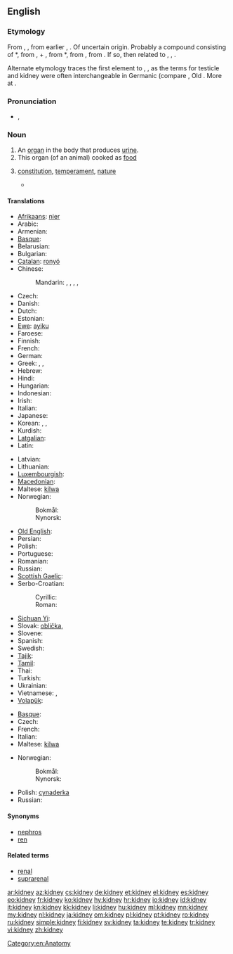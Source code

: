 ==English==
{{wikipedia}}

===Etymology===
From {{etyl|enm}} {{term|kednei|lang=enm}}, {{term|kidenei|||lang=enm}}, from earlier {{term|kidnere|kidnēre|lang=enm}}, {{term|kidenere|kidenēre|kidney|lang=enm}}. Of uncertain origin. Probably a compound consisting of {{etyl|enm|-}} *{{term||kid-, *quid-|belly, womb|lang=enm}}, from {{etyl|ang|-}} {{term|cwiþ|lang=ang}}, {{term|cwiþa||belly, womb, stomach|lang=ang}} + {{etyl|enm}} {{term|nere|nēre|kidney|lang=enm}}, from {{etyl|ang|-}} *{{term||nēore|kidney|lang=ang}}, from {{proto|Germanic|neuran|kidney|lang=en}}, from {{proto|Indo-European|negʷh-r-|kidney|lang=en}}. If so, then related to {{etyl|nl|-}} {{term|nier||kidney|lang=nl}}, {{etyl|de|-}} {{term|Niere||kidney|lang=de}}, {{etyl|da|-}} {{term|nyre||kidney|lang=da}}.

Alternate etymology traces the first element to {{etyl|ang|-}} {{term|ceod|cēod|lang=ang}}, {{term|codd||sack, scrotum|lang=ang}}, as the terms for testicle and kidney were often interchangeable in Germanic (compare {{etyl|goh|-}} {{term|nioro||kidney", also "testicle|lang=goh}}, Old {{etyl|sv|-}} {{term|vigniauri|vig-niauri|testicle|lang=sv}}. More at {{l|en|codpiece}}.

===Pronunciation===
* {{a|UK}} {{IPA|/ˈkɪdni/}}, {{SAMPA|/"kIdni/}}

===Noun===
{{en-noun}}

# An [[organ]] in the body that produces [[urine]].
# This organ (of an animal) cooked as [[food]]
# {{figuratively}} [[constitution]], [[temperament]], [[nature]]
#* {{quote-book|title=A Cooking Egg|author=[[w:T.S. Eliot|T.S. Eliot]]|url=http://www.bartleby.com/199/16.html|year=1920|passage=I shall not want Honour in Heaven<br>&nbsp;&nbsp;For I shall meet Sir Philip Sidney<br>And have talk with Coriolanus<br>&nbsp;&nbsp;And other heroes of that '''kidney'''.}}

====Translations====
{{trans-top|an organ in the body}}
* [[Afrikaans]]: [[nier#Afrikaans|nier]]
* Arabic: {{t-|ar|كلية|f|tr=kúlya}}
* Armenian: {{t-|hy|երիկամ|tr=erikam}}
* [[Basque]]: {{t|eu|giltzurrun}}
* Belarusian: {{t|be|нырка|f|tr=nýrka|sc=Cyrl}}
* Bulgarian: {{t+|bg|бъбрек|m|tr=bǎbrek}}
* [[Catalan]]: [[ronyó]] {{m}}
* Chinese:
*: Mandarin: {{t|cmn|腎臟|sc=Hani}},  {{t|cmn|肾脏|tr=shènzàng|sc=Hani}},  {{t-|cmn|腎|sc=Hani}},  {{t-|cmn|肾|tr=shèn|sc=Hani}}, {{t|zh|腰子|tr=yāozi|sc=Hani}}
* Czech: {{t-|cs|ledvina|f}}
* Danish: {{t-|da|nyre}}
* Dutch: {{t+|nl|nier}}
* Estonian: {{t-|et|neer}}
* [[Ewe]]: [[ayiku]] {{n}}
* Faroese: {{t|fo|nýra|n}}
* Finnish: {{t+|fi|munuainen}}
* French: {{t+|fr|rein|m}}
* German: {{t+|de|Niere|f}}
* Greek: {{t+|el|νεφρό|n|tr=nefró}}, {{t+|el|νεφρός|m|tr=nefrós}}, {{t+|el|νεφρί|n|tr=nefrí}}
* Hebrew: {{t|he|כליה|f|tr=kilya|sc=Hebr}}
* Hindi: {{t|hi|गुर्दा|m|tr=gurdā|sc=Deva}}
* Hungarian: {{t+|hu|vese}}
* Indonesian: {{t+|id|ginjal|xs=Indonesian}}
* Irish: {{t|ga|duán|m}}
* Italian: {{t-|it|rene|m}}
* Japanese: {{t+|ja|腎臓|tr=じんぞう, jinzō}}
* Korean: {{t|ko|콩팥|tr=kongpat|sc=Kore}}, {{t|ko|신장|tr=sinjang|sc=Kore}}, {{t|ko|腎臟|sc=Kore}}
* Kurdish: {{ku-Arab|[[گورچیله‌]]}}
* [[Latgalian]]: {{tø|ltg|eiksts}}
* Latin: {{t+|la|ren|m}}
{{trans-mid}}
* Latvian: {{t|lv|niere}}
* Lithuanian: {{t|lt|inkstas}}
* [[Luxembourgish]]: {{t|lb|Nier|f}}
* [[Macedonian]]: {{t|mk|бубрег|m|tr=búbreg|sc=Cyrl}}
* Maltese: [[kilwa]] {{f}}
* Norwegian:
*: Bokmål: {{t+|no|nyre|m|f}}
*: Nynorsk: {{t-|nn|nyre|f|xs=Norwegian Nynorsk}}
* [[Old English]]: {{t-|ang|ædre|f|alt=ǣdre|xs=Old English}}
* Persian: {{t+|fa|گرده|tr=gorde|xs=Persian}}
* Polish: {{t+|pl|nerka|f}}
* Portuguese: {{t+|pt|rim|m}}
* Romanian: {{t+|ro|rinichi}}
* Russian: {{t+|ru|почка|f|tr=póčka}}
* [[Scottish Gaelic]]: {{t-|gd|dubhag|f|xs=Scottish Gaelic}}
* Serbo-Croatian:
*: Cyrillic: {{t|sh|бубрег|m|sc=Cyrl|xs=Serbo-Croatian}}
*: Roman: {{t|sh|bubreg|m|xs=Serbo-Croatian}}
* [[Sichuan Yi]]: {{tø|ii|ꀑ|tr=o}}
* Slovak: [[oblička]], {{t|sk|oblička|f}}
* Slovene: {{t|sl|ledvica|f}}
* Spanish: {{t+|es|riñón|m}}
* Swedish: {{t+|sv|njure}}
* [[Tajik]]: {{t-|tg|гурда|tr=gurda|sc=Cyrl|xs=Tajik}}
* [[Tamil]]: {{t|ta|சிறுநீரகம்|sc=Taml}}
* Thai: {{t|th|ไต|tr=dtai|sc=Thai}}
* Turkish: {{t+|tr|böbrek}}
* Ukrainian: {{t|uk|нирка|f|tr=nýrka|sc=Cyrl}}
* Vietnamese: {{t|vi|thận}}, {{t|vi|腎}}
* [[Volapük]]: {{t|vo|roin}}
{{trans-bottom}}

{{trans-top|food}}
* [[Basque]]: {{t|eu|giltzurrun}}
* Czech: {{t-|cs|ledvinky|f|p}}
* French: {{t+|fr|rognon|m}}
* Italian: {{t+|it|rognone|m}}
* Maltese: [[kilwa]] {{f}}
{{trans-mid}}
* Norwegian:
*: Bokmål: {{t+|no|nyre|m|f}}
*: Nynorsk: {{t-|nn|nyre|f|xs=Norwegian Nynorsk}}
* Polish: [[cynaderka]] {{f}}
* Russian: {{t+|ru|почки|p|tr=póčki}}
{{trans-bottom}}

====Synonyms====
* [[nephros]]
* [[ren]]

====Related terms====
* [[renal]]
* [[suprarenal]]

[[Category:en:Anatomy]]

[[ar:kidney]]
[[az:kidney]]
[[cs:kidney]]
[[de:kidney]]
[[et:kidney]]
[[el:kidney]]
[[es:kidney]]
[[eo:kidney]]
[[fr:kidney]]
[[ko:kidney]]
[[hy:kidney]]
[[hr:kidney]]
[[io:kidney]]
[[id:kidney]]
[[it:kidney]]
[[kn:kidney]]
[[kk:kidney]]
[[li:kidney]]
[[hu:kidney]]
[[ml:kidney]]
[[mn:kidney]]
[[my:kidney]]
[[nl:kidney]]
[[ja:kidney]]
[[om:kidney]]
[[pl:kidney]]
[[pt:kidney]]
[[ro:kidney]]
[[ru:kidney]]
[[simple:kidney]]
[[fi:kidney]]
[[sv:kidney]]
[[ta:kidney]]
[[te:kidney]]
[[tr:kidney]]
[[vi:kidney]]
[[zh:kidney]]